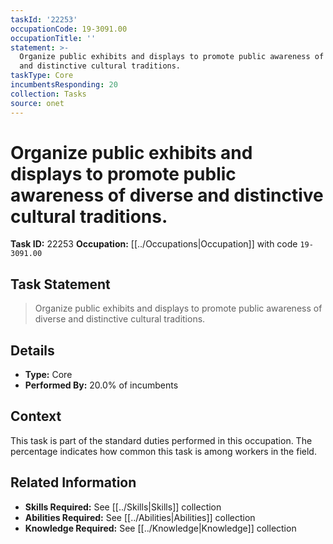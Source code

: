 ```yaml
---
taskId: '22253'
occupationCode: 19-3091.00
occupationTitle: ''
statement: >-
  Organize public exhibits and displays to promote public awareness of diverse
  and distinctive cultural traditions.
taskType: Core
incumbentsResponding: 20
collection: Tasks
source: onet
---
```

# Organize public exhibits and displays to promote public awareness of diverse and distinctive cultural traditions.

**Task ID:** 22253
**Occupation:** [[../Occupations|Occupation]] with code `19-3091.00`

## Task Statement

> Organize public exhibits and displays to promote public awareness of diverse and distinctive cultural traditions.

## Details

- **Type:** Core
- **Performed By:** 20.0% of incumbents

## Context

This task is part of the standard duties performed in this occupation. The percentage indicates how common this task is among workers in the field.

## Related Information

- **Skills Required:** See [[../Skills|Skills]] collection
- **Abilities Required:** See [[../Abilities|Abilities]] collection
- **Knowledge Required:** See [[../Knowledge|Knowledge]] collection
